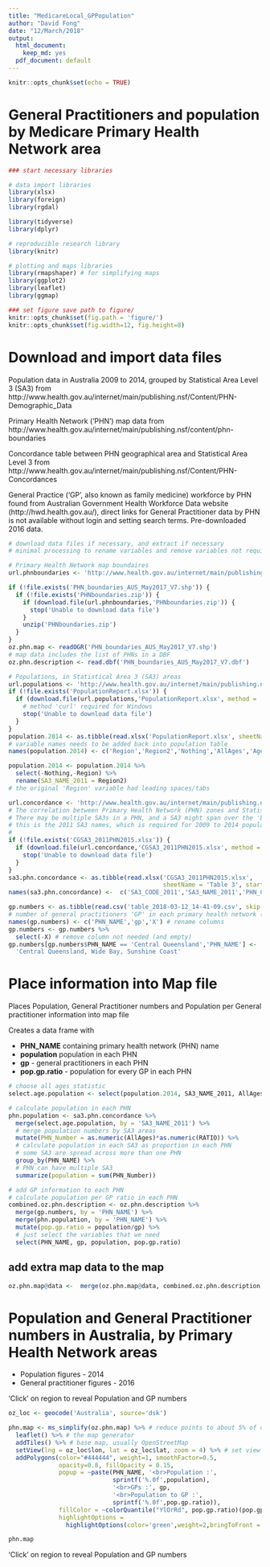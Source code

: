 ```yaml
---
title: "MedicareLocal_GPPopulation"
author: "David Fong"
date: "12/March/2018"
output:
  html_document:
    keep_md: yes
  pdf_document: default
---
```


```r
knitr::opts_chunk$set(echo = TRUE)
```

# General Practitioners and population by Medicare Primary Health Network area

```r

### start necessary libraries

# data import libraries
library(xlsx)
library(foreign)
library(rgdal)

library(tidyverse)
library(dplyr)

# reproducible research library
library(knitr)

# plotting and maps libraries
library(rmapshaper) # for simplifying maps
library(ggplot2)
library(leaflet)
library(ggmap)

### set figure save path to figure/
knitr::opts_chunk$set(fig.path = 'figure/')
knitr::opts_chunk$set(fig.width=12, fig.height=8) 

```

# Download and import data files

Population data in Australia 2009 to 2014, grouped by Statistical Area Level 3 (SA3) from http://www.health.gov.au/internet/main/publishing.nsf/Content/PHN-Demographic_Data

Primary Health Network ('PHN') map data from http://www.health.gov.au/internet/main/publishing.nsf/content/phn-boundaries

Concordance table between PHN geographical area and Statistical Area Level 3 from http://www.health.gov.au/internet/main/publishing.nsf/Content/PHN-Concordances

General Practice ('GP', also known as family medicine) workforce by PHN found from Australian Government Health Workforce Data website (http://hwd.health.gov.au/), direct links for General Practitioner data by PHN is not available without login and setting search terms. Pre-downloaded 2016 data.

```r

# download data files if necessary, and extract if necessary
# minimal processing to rename variables and remove variables not required

# Primary Health Network map boundaires
url.phnboundaries <- 'http://www.health.gov.au/internet/main/publishing.nsf/Content/20FD74ABB14A1297CA257F150001FD3B/$File/PHN_boundaries_AUS_May2017_V7_Shapefile.zip'

if (!file.exists('PHN_boundaries_AUS_May2017_V7.shp')) {
  if (!file.exists('PHNboundaries.zip')) {
    if (download.file(url.phnboundaries,'PHNboundaries.zip')) {
      stop('Unable to download data file')
    }
    unzip('PHNboundaries.zip')
  }
}
oz.phn.map <- readOGR('PHN_boundaries_AUS_May2017_V7.shp')
# map data includes the list of PHNs in a DBF
oz.phn.description <- read.dbf('PHN_boundaries_AUS_May2017_V7.dbf')

# Populations, in Statistical Area 3 (SA3) areas
url.populations <- 'http://www.health.gov.au/internet/main/publishing.nsf/Content/AEADA0341B987748CA257F15000413F6/$File/PopulationReport.xlsx'
if (!file.exists('PopulationReport.xlsx')) {
  if (download.file(url.populations,'PopulationReport.xlsx', method = 'curl')) {
    # method 'curl' required for Windows
    stop('Unable to download data file')
  }
}
population.2014 <- as.tibble(read.xlsx('PopulationReport.xlsx', sheetName = 'Pop2014', startRow = 9, endRow = 359, header = FALSE))
# variable names needs to be added back into population table
names(population.2014) <- c('Region','Region2','Nothing','AllAges','Age0_4','Age5_9','Age10_14','Age15_19','Age20_24','Age25_29','Age30_34','Age35_39','Age40_44','Age45_49','Age50_54','Age55_59','Age60_64','Age65_69','Age70_74','Age75_79','Age80_84','Age85plus')

population.2014 <- population.2014 %>%
  select(-Nothing,-Region) %>%
  rename(SA3_NAME_2011 = Region2)
# the original 'Region' variable had leading spaces/tabs

url.concordance <- 'http://www.health.gov.au/internet/main/publishing.nsf/Content/4FAAB33C3ED3E520CA257F150001FD3A/$File/CG_SA3_2011_PHN_2015.xls'
# The correlation between Primary Health Network (PHN) zones and Statistical Area 3 (SA3) areas
# There may be multiple SA3s in a PHN, and a SA3 might span over the 'boundary' between PHNs
# this is the 2011 SA3 names, which is required for 2009 to 2014 population data
# 
if (!file.exists('CGSA3_2011PHN2015.xlsx')) {
  if (download.file(url.concordance,'CGSA3_2011PHN2015.xlsx', method = 'curl')) {
    stop('Unable to download data file')
  }
}
sa3.phn.concordance <- as.tibble(read.xlsx('CGSA3_2011PHN2015.xlsx',
                                           sheetName = 'Table 3', startRow = 8, header = FALSE))
names(sa3.phn.concordance) <-  c('SA3_CODE_2011','SA3_NAME_2011','PHN_CODE','PHN_NAME','RATIO','PERCENTAGE')

gp.numbers <- as.tibble(read.csv('table_2018-03-12_14-41-09.csv', skip = 11, row.names = NULL))
# number of general practitioners 'GP' in each primary health network (PHN) 2016
names(gp.numbers) <- c('PHN_NAME','gp','X') # rename columns
gp.numbers <- gp.numbers %>%
  select(-X) # remove column not needed (and empty)
gp.numbers[gp.numbers$PHN_NAME == 'Central Queensland','PHN_NAME'] <-
  'Central Queensland, Wide Bay, Sunshine Coast'

```
# Place information into Map file

Places Population, General Practitioner numbers and Population per General practitioner information into map file

Creates a data frame with

- **PHN_NAME** containing primary health network (PHN) name
- **population** population in each PHN 
- **gp** - general practitioners in each PHN
- **pop.gp.ratio** - population for every GP in each PHN

``` r
# choose all ages statistic
select.age.population <- select(population.2014, SA3_NAME_2011, AllAges)

# calculate population in each PHN
phn.population <- sa3.phn.concordance %>%
  merge(select.age.population, by = 'SA3_NAME_2011') %>%
  # merge population numbers by SA3 areas
  mutate(PHN_Number = as.numeric(AllAges)*as.numeric(RATIO)) %>%
  # calculate population in each SA3 as proportion in each PHN
  # some SA3 are spread across more than one PHN
  group_by(PHN_NAME) %>%
  # PHN can have multiple SA3
  summarize(population = sum(PHN_Number)) 

# add GP information to each PHN
# calculate population per GP ratio in each PHN
combined.oz.phn.description <- oz.phn.description %>%
  merge(gp.numbers, by = 'PHN_NAME') %>%
  merge(phn.population, by = 'PHN_NAME') %>%
  mutate(pop.gp.ratio = population/gp) %>%
  # just select the variables that we need
  select(PHN_NAME, gp, population, pop.gp.ratio)

```

## add extra map data to the map

``` r

oz.phn.map@data <-  merge(oz.phn.map@data, combined.oz.phn.description, by = 'PHN_NAME')

```

# Population and General Practitioner numbers in Australia, by Primary Health Network areas

* Population figures - 2014
* General practitioner figures - 2016

'Click' on region to reveal Population and GP numbers

``` r

oz_loc <- geocode('Australia', source='dsk')

phn.map <- ms_simplify(oz.phn.map) %>% # reduce points to about 5% of original
  leaflet() %>% # the map generator
  addTiles() %>% # base map, usually OpenStreetMap
  setView(lng = oz_loc$lon, lat = oz_loc$lat, zoom = 4) %>% # set view
  addPolygons(color="#444444", weight=1, smoothFactor=0.5,
              opacity=0.8, fillOpacity = 0.15,
              popup = ~paste(PHN_NAME, '<br>Population :',
                             sprintf('%.0f',population),
                             '<br>GPs :', gp,
                             '<br>Population to GP :',
                             sprintf('%.0f',pop.gp.ratio)),
              fillColor = ~colorQuantile("YlOrRd", pop.gp.ratio)(pop.gp.ratio),
              highlightOptions =
                highlightOptions(color='green',weight=2,bringToFront = TRUE))

phn.map
```
'Click' on region to reveal Population and GP numbers